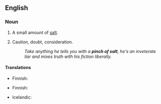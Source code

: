 ==English==

===Noun===
{{en-noun|sg=[[pinch]] [[of]] [[salt]]|pl=pinches of salt}}

#A small amount of [[salt]].
# {{figuratively}} Caution, doubt, consideration.
#:''Take anything he tells you with a '''pinch of salt''', he's an inveterate liar and mixes truth with his fiction liberally.''

====Translations====
{{trans-top|small amount of salt}}
* Finnish: {{t|fi|ripaus suolaa}}
{{trans-mid}}
{{trans-bottom}}

{{trans-top|caution}}
* Finnish: {{t|fi|varauksella}}
{{trans-mid}}
* Icelandic: {{qualifier|with a pinch of salt}} {{t|is|fyrirvari|alt=með fyrirvara}}
{{trans-bottom}}